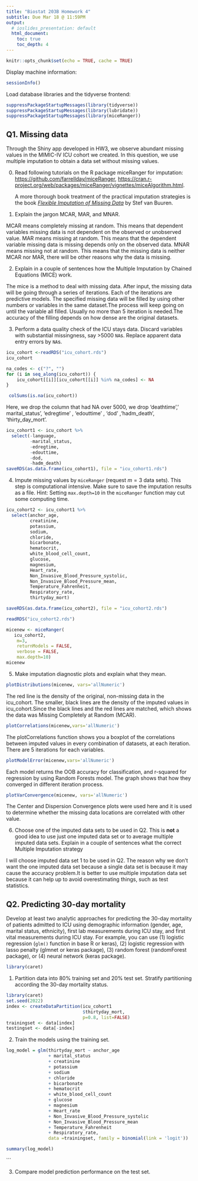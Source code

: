 ```yaml
---
title: "Biostat 203B Homework 4"
subtitle: Due Mar 18 @ 11:59PM
output:
  # ioslides_presentation: default
  html_document:
    toc: true
    toc_depth: 4
---
```


```r
knitr::opts_chunk$set(echo = TRUE, cache = TRUE)
```

Display machine information:
```r
sessionInfo()
```
Load database libraries and the tidyverse frontend:
```r
suppressPackageStartupMessages(library(tidyverse))
suppressPackageStartupMessages(library(lubridate))
suppressPackageStartupMessages(library(miceRanger))
```

## Q1. Missing data


Through the Shiny app developed in HW3, we observe abundant missing values in the MIMIC-IV ICU cohort we created. In this question, we use multiple imputation to obtain a data set without missing values.

0. Read following tutorials on the R package miceRanger for imputation: <https://github.com/farrellday/miceRanger>, <https://cran.r-project.org/web/packages/miceRanger/vignettes/miceAlgorithm.html>.

    A more thorough book treatment of the practical imputation strategies is the book [*_Flexible Imputation of Missing Data_*](https://stefvanbuuren.name/fimd/) by Stef van Buuren. 

1. Explain the jargon MCAR, MAR, and MNAR.

MCAR means completely missing at random. This means that dependent variables missing data is not dependent on the observed or unobserved value.
MAR means missing at random. This means that the dependent variable missing data is missing depends only on the observed data.
MNAR means missing not at random. This means that the missing data is neither MCAR nor MAR, there will be other reasons why the data is missing.

2. Explain in a couple of sentences how the Multiple Imputation by Chained Equations (MICE) work.

The mice is a method to deal with missing data. After input, the missing data will be going through a series of iterations. Each of the iterations are predictive models. The specified missing data will be filled by using other numbers or variables in the same dataset.The process will keep going on until the variable all filled. Usually no more than 5 iteration is needed.The accuracy of the filling depends on how dense are the original datasets.


3. Perform a data quality check of the ICU stays data. Discard variables with substantial missingness, say >5000 `NA`s. Replace apparent data entry errors by `NA`s.

```r
icu_cohort <-readRDS("icu_cohort.rds")
icu_cohort
```

```r
na_codes <- c("?", "")
for (i in seq_along(icu_cohort)) {
    icu_cohort[[i]][icu_cohort[[i]] %in% na_codes] <- NA
}
```

```r
 colSums(is.na(icu_cohort))
```

Here, we drop the column that had NA over 5000, we drop 'deathtime',' marital_status', 'edregtime' , 'edouttime' , 'dod' ,'hadm_death', 'thirty_day_mort'.

```r
icu_cohort1 <- icu_cohort %>%
  select(-language,
         -marital_status,
         -edregtime, 
         -edouttime,
         -dod, 
         -hadm_death)
saveRDS(as.data.frame(icu_cohort1), file = "icu_cohort1.rds")
```


4. Impute missing values by `miceRanger` (request $m=3$ data sets). This step is computational intensive. Make sure to save the imputation results as a file. Hint: Setting `max.depth=10` in the `miceRanger` function may cut some computing time.

```r
icu_cohort2 <- icu_cohort1 %>%
  select(anchor_age, 
         creatinine, 
         potassium, 
         sodium, 
         chloride, 
         bicarbonate, 
         hematocrit, 
         white_blood_cell_count, 
         glucose, 
         magnesium, 
         Heart_rate, 
         Non_Invasive_Blood_Pressure_systolic, 
         Non_Invasive_Blood_Pressure_mean, 
         Temperature_Fahrenheit, 
         Respiratory_rate,
         thirtyday_mort)

saveRDS(as.data.frame(icu_cohort2), file = "icu_cohort2.rds")
```

```r
readRDS("icu_cohort2.rds")
```

```r
micenew <- miceRanger(
   icu_cohort2,
    m=3,
    returnModels = FALSE,
    verbose = FALSE,
    max.depth=10)
micenew
```

5. Make imputation diagnostic plots and explain what they mean.

```r
plotDistributions(micenew, vars='allNumeric')
```
The red line is the density of the original, non-missing data in the icu_cohort. The smaller, black lines are the density of the imputed values in icu_cohort.Since the black lines and the red lines are matched, which shows the data was Missing Completely at Random (MCAR).

```r
plotCorrelations(micenew,vars='allNumeric')
```
The plotCorrelations function shows you a boxplot of the correlations between imputed values in every combination of datasets, at each iteration. There are 5 iterations for each variables.

```r
plotModelError(micenew,vars='allNumeric')
```
Each model returns the OOB accuracy for classification, and r-squared for regression by using Random Forests model. The graph shows that how they converged in different iteration process.


```r
plotVarConvergence(micenew, vars='allNumeric')
```
The Center and Dispersion Convergence plots were used here and it is used to determine whether the missing data locations are correlated with other value.

6. Choose one of the imputed data sets to be used in Q2. This is **not** a good idea to use just one imputed data set or to average multiple imputed data sets. Explain in a couple of sentences what the correct Multiple Imputation strategy 

I will choose imputed data set 1 to be used in Q2. The reason why we don't want the one imputed data set because a single data set is because it may cause the accuracy problem.It is better to use multiple imputation data set because  it can help up to avoid overestimating things, such as test statistics. 

## Q2. Predicting 30-day mortality

Develop at least two analytic approaches for predicting the 30-day mortality of patients admitted to ICU using demographic information (gender, age, marital status, ethnicity), first lab measurements during ICU stay, and first vital measurements during ICU stay. For example, you can use (1) logistic regression (`glm()` function in base R or keras), (2) logistic regression with lasso penalty (glmnet or keras package), (3) random forest (randomForest package), or (4) neural network (keras package).


```r
library(caret)
```

1. Partition data into 80% training set and 20% test set. Stratify partitioning according the 30-day mortality status.

```r
library(caret)
set.seed(2022)
index <- createDataPartition(icu_cohort1 
                             $thirtyday_mort, 
                             p=0.8, list=FALSE)
trainingset <- data[index]
testingset <- data[-index]
```
2. Train the models using the training set.

```r
log_model = glm(thirtyday_mort ~ anchor_age 
                + marital_status 
                + creatinine
                + potassium
                + sodium
                + chloride
                + bicarbonate
                + hematocrit
                + white_blood_cell_count
                + glucose
                + magnesium
                + Heart_rate
                + Non_Invasive_Blood_Pressure_systolic
                + Non_Invasive_Blood_Pressure_mean
                + Temperature_Fahrenheit
                + Respiratory_rate,
                data =trainingset, family = binomial(link = 'logit'))

summary(log_model)
```
```

3. Compare model prediction performance on the test set.

